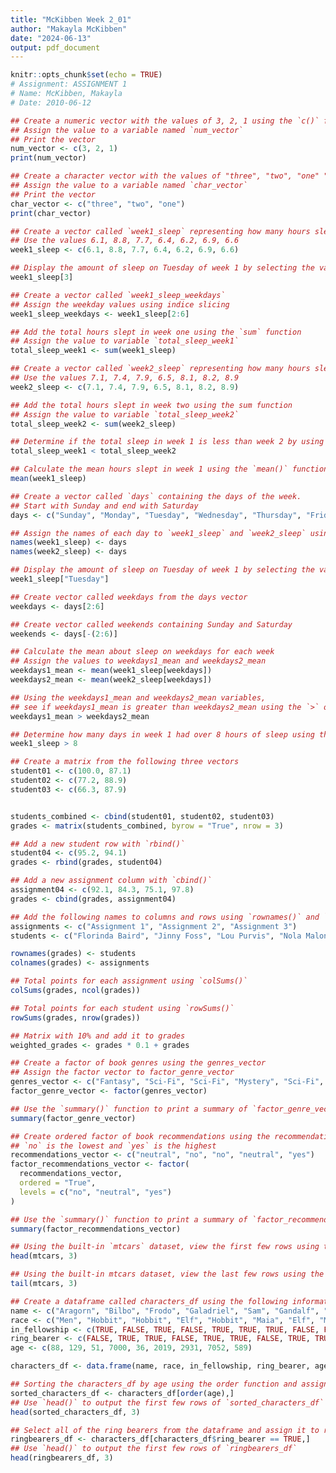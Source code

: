 ```yaml
---
title: "McKibben Week 2_01"
author: "Makayla McKibben"
date: "2024-06-13"
output: pdf_document
---
```


```r
knitr::opts_chunk$set(echo = TRUE)
# Assignment: ASSIGNMENT 1
# Name: McKibben, Makayla
# Date: 2010-06-12

## Create a numeric vector with the values of 3, 2, 1 using the `c()` function
## Assign the value to a variable named `num_vector`
## Print the vector
num_vector <- c(3, 2, 1)
print(num_vector)

## Create a character vector with the values of "three", "two", "one" "using the `c()` function
## Assign the value to a variable named `char_vector`
## Print the vector
char_vector <- c("three", "two", "one")
print(char_vector)

## Create a vector called `week1_sleep` representing how many hours slept each night of the week
## Use the values 6.1, 8.8, 7.7, 6.4, 6.2, 6.9, 6.6
week1_sleep <- c(6.1, 8.8, 7.7, 6.4, 6.2, 6.9, 6.6)

## Display the amount of sleep on Tuesday of week 1 by selecting the variable index
week1_sleep[3]

## Create a vector called `week1_sleep_weekdays`
## Assign the weekday values using indice slicing
week1_sleep_weekdays <- week1_sleep[2:6]

## Add the total hours slept in week one using the `sum` function
## Assign the value to variable `total_sleep_week1`
total_sleep_week1 <- sum(week1_sleep)

## Create a vector called `week2_sleep` representing how many hours slept each night of the week
## Use the values 7.1, 7.4, 7.9, 6.5, 8.1, 8.2, 8.9
week2_sleep <- c(7.1, 7.4, 7.9, 6.5, 8.1, 8.2, 8.9)

## Add the total hours slept in week two using the sum function
## Assign the value to variable `total_sleep_week2`
total_sleep_week2 <- sum(week2_sleep)

## Determine if the total sleep in week 1 is less than week 2 by using the < operator
total_sleep_week1 < total_sleep_week2

## Calculate the mean hours slept in week 1 using the `mean()` function
mean(week1_sleep)

## Create a vector called `days` containing the days of the week.
## Start with Sunday and end with Saturday
days <- c("Sunday", "Monday", "Tuesday", "Wednesday", "Thursday", "Friday", "Saturday")

## Assign the names of each day to `week1_sleep` and `week2_sleep` using the `names` function and `days` vector
names(week1_sleep) <- days
names(week2_sleep) <- days

## Display the amount of sleep on Tuesday of week 1 by selecting the variable name
week1_sleep["Tuesday"]

## Create vector called weekdays from the days vector
weekdays <- days[2:6]

## Create vector called weekends containing Sunday and Saturday
weekends <- days[-(2:6)]

## Calculate the mean about sleep on weekdays for each week
## Assign the values to weekdays1_mean and weekdays2_mean
weekdays1_mean <- mean(week1_sleep[weekdays])
weekdays2_mean <- mean(week2_sleep[weekdays])

## Using the weekdays1_mean and weekdays2_mean variables,
## see if weekdays1_mean is greater than weekdays2_mean using the `>` operator
weekdays1_mean > weekdays2_mean

## Determine how many days in week 1 had over 8 hours of sleep using the `>` operator
week1_sleep > 8

## Create a matrix from the following three vectors
student01 <- c(100.0, 87.1)
student02 <- c(77.2, 88.9)
student03 <- c(66.3, 87.9)


students_combined <- cbind(student01, student02, student03)
grades <- matrix(students_combined, byrow = "True", nrow = 3)

## Add a new student row with `rbind()`
student04 <- c(95.2, 94.1)
grades <- rbind(grades, student04)

## Add a new assignment column with `cbind()`
assignment04 <- c(92.1, 84.3, 75.1, 97.8)
grades <- cbind(grades, assignment04)

## Add the following names to columns and rows using `rownames()` and `colnames()`
assignments <- c("Assignment 1", "Assignment 2", "Assignment 3")
students <- c("Florinda Baird", "Jinny Foss", "Lou Purvis", "Nola Maloney")

rownames(grades) <- students
colnames(grades) <- assignments

## Total points for each assignment using `colSums()`
colSums(grades, ncol(grades)) 

## Total points for each student using `rowSums()`
rowSums(grades, nrow(grades))

## Matrix with 10% and add it to grades
weighted_grades <- grades * 0.1 + grades

## Create a factor of book genres using the genres_vector
## Assign the factor vector to factor_genre_vector
genres_vector <- c("Fantasy", "Sci-Fi", "Sci-Fi", "Mystery", "Sci-Fi", "Fantasy")
factor_genre_vector <- factor(genres_vector)

## Use the `summary()` function to print a summary of `factor_genre_vector`
summary(factor_genre_vector)

## Create ordered factor of book recommendations using the recommendations_vector
## `no` is the lowest and `yes` is the highest
recommendations_vector <- c("neutral", "no", "no", "neutral", "yes")
factor_recommendations_vector <- factor(
  recommendations_vector,
  ordered = "True",
  levels = c("no", "neutral", "yes")
)

## Use the `summary()` function to print a summary of `factor_recommendations_vector`
summary(factor_recommendations_vector)

## Using the built-in `mtcars` dataset, view the first few rows using the `head()` function
head(mtcars, 3)

## Using the built-in mtcars dataset, view the last few rows using the `tail()` function
tail(mtcars, 3)

## Create a dataframe called characters_df using the following information from LOTR
name <- c("Aragorn", "Bilbo", "Frodo", "Galadriel", "Sam", "Gandalf", "Legolas", "Sauron", "Gollum")
race <- c("Men", "Hobbit", "Hobbit", "Elf", "Hobbit", "Maia", "Elf", "Maia", "Hobbit")
in_fellowship <- c(TRUE, FALSE, TRUE, FALSE, TRUE, TRUE, TRUE, FALSE, FALSE)
ring_bearer <- c(FALSE, TRUE, TRUE, FALSE, TRUE, TRUE, FALSE, TRUE, TRUE)
age <- c(88, 129, 51, 7000, 36, 2019, 2931, 7052, 589)

characters_df <- data.frame(name, race, in_fellowship, ring_bearer, age)

## Sorting the characters_df by age using the order function and assign the result to the sorted_characters_df
sorted_characters_df <- characters_df[order(age),]
## Use `head()` to output the first few rows of `sorted_characters_df`
head(sorted_characters_df, 3)

## Select all of the ring bearers from the dataframe and assign it to ringbearers_df
ringbearers_df <- characters_df[characters_df$ring_bearer == TRUE,]
## Use `head()` to output the first few rows of `ringbearers_df`
head(ringbearers_df, 3)
```
